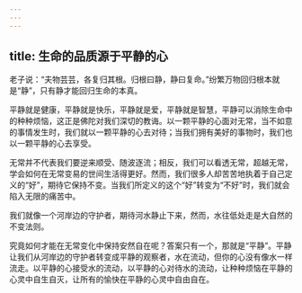 ```yaml
---
---
---
```

title: 生命的品质源于平静的心
---




老子说：“夫物芸芸，各复归其根。归根曰静，静曰复命。”纷繁万物回归根本就是“静”，只有静才能回归生命的本真。

平静就是健康，平静就是快乐，平静就是爱，平静就是智慧，平静可以消除生命中的种种烦恼，这正是佛陀对我们深切的教诲。以一颗平静的心面对无常，当不如意的事情发生时，我们就以一颗平静的心去对待；当我们拥有美好的事物时，我们也以一颗平静的心去享受。

无常并不代表我们要逆来顺受、随波逐流；相反，我们可以看透无常，超越无常，学会如何在无常变易的世间生活得更好。然而，我们很多人却苦苦地执着于自己定义的“好”，期待它保持不变。当我们所定义的这个“好”转变为“不好”时，我们就会陷入无限的痛苦中。

我们就像一个河岸边的守护者，期待河水静止下来，然而，水往低处走是大自然的不变法则。

究竟如何才能在无常变化中保持安然自在呢？答案只有一个，那就是“平静”。平静让我们从河岸边的守护者转变成平静的观察者，水在流动，但你的心没有像水一样流走。以平静的心接受水的流动，以平静的心对待水的流动，让种种烦恼在平静的心灵中自生自灭，让所有的愉快在平静的心灵中自由自在。